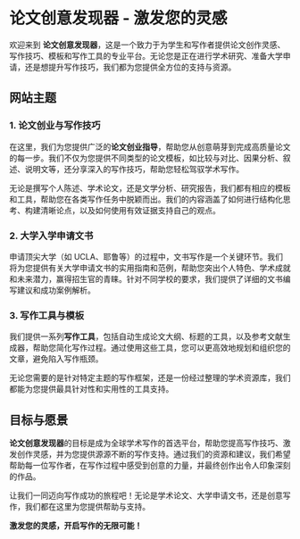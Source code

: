 # 论文创意发现器 - 激发您的灵感

欢迎来到 **论文创意发现器**，这是一个致力于为学生和写作者提供论文创作灵感、写作技巧、模板和写作工具的专业平台。无论您是正在进行学术研究、准备大学申请，还是想提升写作技巧，我们都为您提供全方位的支持与资源。


<div style={{ width: "100%", padding: 20, height: "70vh" }}>
  <Chat
    welcome={"Hello, what type of essay you looking to discuss or search?"}
    teacherName={"Alex"}
    systemPrompt={"Please help the user find the essay topic or ideas they need!"}
  />
</div>

## 网站主题

### 1. 论文创业与写作技巧

在这里，我们为您提供广泛的**论文创业指导**，帮助您从创意萌芽到完成高质量论文的每一步。我们不仅为您提供不同类型的论文模板，如比较与对比、因果分析、叙述、说明文等，还分享深入的写作技巧，帮助您轻松驾驭学术写作。

无论是撰写个人陈述、学术论文，还是文学分析、研究报告，我们都有相应的模板和工具，帮助您在各类写作任务中脱颖而出。我们的内容涵盖了如何进行结构化思考、构建清晰论点，以及如何使用有效证据支持自己的观点。

### 2. 大学入学申请文书

申请顶尖大学（如 UCLA、耶鲁等）的过程中，文书写作是一个关键环节。我们将为您提供有关大学申请文书的实用指南和范例，帮助您突出个人特色、学术成就和未来潜力，赢得招生官的青睐。针对不同学校的要求，我们提供了详细的文书编写建议和成功案例解析。

### 3. 写作工具与模板

我们提供一系列**写作工具**，包括自动生成论文大纲、标题的工具，以及参考文献生成器，帮助您简化写作过程。通过使用这些工具，您可以更高效地规划和组织您的文章，避免陷入写作瓶颈。

无论您需要的是针对特定主题的写作框架，还是一份经过整理的学术资源库，我们都能为您提供最具针对性和实用性的工具支持。

## 目标与愿景

**论文创意发现器**的目标是成为全球学术写作的首选平台，帮助您提高写作技巧、激发创作灵感，并为您提供源源不断的写作支持。通过我们的资源和建议，我们希望帮助每一位写作者，在写作过程中感受到创意的力量，并最终创作出令人印象深刻的作品。

让我们一同迈向写作成功的旅程吧！无论是学术论文、大学申请文书，还是创意写作，我们都在这里为您提供帮助与支持。

**激发您的灵感，开启写作的无限可能！**
